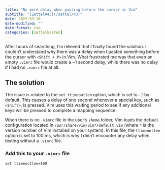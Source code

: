 ```yaml
---
title: "No more delay when pasting before the cursor in Vim"
subtitle: "[Zettel#43](/zettel/43)"
date: 2023-03-10
date-modified: ""
date-format: iso
categories: [zettelkasten]
---
```

After hours of searching, I'm relieved that I finally found the solution. I couldn't understand why there was a delay when I pasted something before the cursor with `<Shift + P>` in Vim. What frustrated me was that even an empty `.vimrc` file would create a ~1 second delay, while there was no delay if I had no `.vimrc` file at all.

## The solution

The issue is related to the `set ttimeoutlen` option, which is set to `-1` by default. This causes a delay of one second whenever a special key, such as `<Shift>`, is pressed. Vim uses this waiting period to see if any additional keys will be pressed to complete a mapping sequence.

When there is no `.vimrc` file in the user's `/home` folder, Vim loads the default configuration located in `/usr/share/vim/vim*/default.vim` (where `*` is the version number of Vim installed on your system). In this file, the `ttimeoutlen` option is set to 100 ms, which is why I didn't encounter any delay when testing without a `.vimrc` file.

### Add this to your `.vimrc` file

```vim
set ttimeoutlen=100
```
